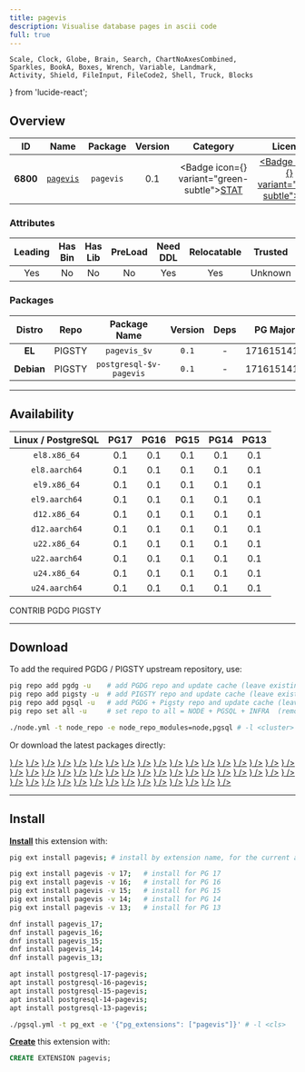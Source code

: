 ```yaml
---
title: pagevis
description: Visualise database pages in ascii code
full: true
---
```


    Scale, Clock, Globe, Brain, Search, ChartNoAxesCombined,
    Sparkles, BookA, Boxes, Wrench, Variable, Landmark,
    Activity, Shield, FileInput, FileCode2, Shell, Truck, Blocks
} from 'lucide-react';

## Overview

| <TooltipIconButton tooltip="Extension unique identifier" side="top">ID</TooltipIconButton> | <TooltipIconButton tooltip="Extension name" side="top">Name</TooltipIconButton> | <TooltipIconButton tooltip="Package name for installation" side="top">Package</TooltipIconButton> | <TooltipIconButton tooltip="Latest available extension version" side="top">Version</TooltipIconButton> | <TooltipIconButton tooltip="Extension category" side="top">Category</TooltipIconButton> | <TooltipIconButton tooltip="Open source license" side="top">License</TooltipIconButton> | <TooltipIconButton tooltip="Programming language" side="top">Lang</TooltipIconButton> |
|:--------:|:--------:|:----------:|:--------------:|:---------------------------------------:|:------------------------------------------------------:|:----:|
| **6800** | [`pagevis`](https://github.com/hollobon/pagevis) | `pagevis` | 0.1 | <Badge icon={<Activity />} variant="green-subtle"><a href="/ext/stat" className="no-underline">STAT</a></Badge> | <a href="/ext/list/license#mit" className="no-underline"><Badge icon={<Scale />} variant="blue-subtle">MIT</Badge></a> | <a href="/ext/list/lang#sql"><Badge icon={<FileCode2 />} variant="green-subtle">SQL</Badge></a> |

### Attributes

| <TooltipIconButton tooltip="The Primary Leading extension in the Package" side="top">Leading</TooltipIconButton> | <TooltipIconButton tooltip="Contains binary utils" side="top">Has Bin</TooltipIconButton> | <TooltipIconButton tooltip="Contains .so shared library files" side="top">Has Lib</TooltipIconButton> | <TooltipIconButton tooltip="Requires preloading via shared_preload_libraries" side="top">PreLoad</TooltipIconButton> | <TooltipIconButton tooltip="Requires CREATE EXTENSION DDL command" side="top">Need DDL</TooltipIconButton> | <TooltipIconButton tooltip="Can be installed in any schema" side="top">Relocatable</TooltipIconButton> | <TooltipIconButton tooltip="Can be created by non-superuser" side="top">Trusted</TooltipIconButton> | <TooltipIconButton tooltip="Schemas used by this extension" side="top">Schemas</TooltipIconButton> |
|:-------:|:-------:|:-------:|:-------:|:--------:|:-----------:|:-------:|:-------:|
| Yes | No | No | No | Yes | Yes | Unknown | - |

### Packages

| <TooltipIconButton tooltip="Linux distribution family, EL or Debian" side="top">Distro</TooltipIconButton> | <TooltipIconButton tooltip="Package repository" side="top">Repo</TooltipIconButton> | <TooltipIconButton tooltip="The RPM/DEB Package Name Pattern (replace $v with real pg major)" side="top">Package Name</TooltipIconButton> | <TooltipIconButton tooltip="Latest package version" side="top">Version</TooltipIconButton> | <TooltipIconButton tooltip="RPM/DEB Package dependencies" side="top">Deps</TooltipIconButton> | <TooltipIconButton tooltip="Available in these PostgreSQL Major Versions" side="top">PG Major</TooltipIconButton> |
|:----------:|:--------:|:------------------------:|:-----------:|:------------:|:------------------:|
|   **EL**   | <Badge variant="amber-subtle"><span className="font-bold">PIGSTY</span></Badge> | `pagevis_$v` | `0.1` | - | <Badge variant="green-subtle">17</Badge><Badge variant="green-subtle">16</Badge><Badge variant="green-subtle">15</Badge><Badge variant="green-subtle">14</Badge><Badge variant="green-subtle">13</Badge> |
| **Debian** | <Badge variant="amber-subtle"><span className="font-bold">PIGSTY</span></Badge> | `postgresql-$v-pagevis` | `0.1` | - | <Badge variant="green-subtle">17</Badge><Badge variant="green-subtle">16</Badge><Badge variant="green-subtle">15</Badge><Badge variant="green-subtle">14</Badge><Badge variant="green-subtle">13</Badge> |



------

## Availability

| <TooltipIconButton tooltip="Linux Distro Arch / PostgreSQL Major Version" side="top">Linux / PostgreSQL </TooltipIconButton> | **PG17** | **PG16** | **PG15** | **PG14** | **PG13** |
|:-----:|:-----:|:-----:|:-----:|:-----:|:-----:|
| `el8.x86_64` | <Badge variant="amber-subtle">0.1</Badge> | <Badge variant="amber-subtle">0.1</Badge> | <Badge variant="amber-subtle">0.1</Badge> | <Badge variant="amber-subtle">0.1</Badge> | <Badge variant="amber-subtle">0.1</Badge> |
| `el8.aarch64` | <Badge variant="amber-subtle">0.1</Badge> | <Badge variant="amber-subtle">0.1</Badge> | <Badge variant="amber-subtle">0.1</Badge> | <Badge variant="amber-subtle">0.1</Badge> | <Badge variant="amber-subtle">0.1</Badge> |
| `el9.x86_64` | <Badge variant="amber-subtle">0.1</Badge> | <Badge variant="amber-subtle">0.1</Badge> | <Badge variant="amber-subtle">0.1</Badge> | <Badge variant="amber-subtle">0.1</Badge> | <Badge variant="amber-subtle">0.1</Badge> |
| `el9.aarch64` | <Badge variant="amber-subtle">0.1</Badge> | <Badge variant="amber-subtle">0.1</Badge> | <Badge variant="amber-subtle">0.1</Badge> | <Badge variant="amber-subtle">0.1</Badge> | <Badge variant="amber-subtle">0.1</Badge> |
| `d12.x86_64` | <Badge variant="amber-subtle">0.1</Badge> | <Badge variant="amber-subtle">0.1</Badge> | <Badge variant="amber-subtle">0.1</Badge> | <Badge variant="amber-subtle">0.1</Badge> | <Badge variant="amber-subtle">0.1</Badge> |
| `d12.aarch64` | <Badge variant="amber-subtle">0.1</Badge> | <Badge variant="amber-subtle">0.1</Badge> | <Badge variant="amber-subtle">0.1</Badge> | <Badge variant="amber-subtle">0.1</Badge> | <Badge variant="amber-subtle">0.1</Badge> |
| `u22.x86_64` | <Badge variant="amber-subtle">0.1</Badge> | <Badge variant="amber-subtle">0.1</Badge> | <Badge variant="amber-subtle">0.1</Badge> | <Badge variant="amber-subtle">0.1</Badge> | <Badge variant="amber-subtle">0.1</Badge> |
| `u22.aarch64` | <Badge variant="amber-subtle">0.1</Badge> | <Badge variant="amber-subtle">0.1</Badge> | <Badge variant="amber-subtle">0.1</Badge> | <Badge variant="amber-subtle">0.1</Badge> | <Badge variant="amber-subtle">0.1</Badge> |
| `u24.x86_64` | <Badge variant="amber-subtle">0.1</Badge> | <Badge variant="amber-subtle">0.1</Badge> | <Badge variant="amber-subtle">0.1</Badge> | <Badge variant="amber-subtle">0.1</Badge> | <Badge variant="amber-subtle">0.1</Badge> |
| `u24.aarch64` | <Badge variant="amber-subtle">0.1</Badge> | <Badge variant="amber-subtle">0.1</Badge> | <Badge variant="amber-subtle">0.1</Badge> | <Badge variant="amber-subtle">0.1</Badge> | <Badge variant="amber-subtle">0.1</Badge> |

<Badge variant="green-subtle"><span className="font-black">CONTRIB</span></Badge> <Badge variant="blue-subtle"><span className="font-black">PGDG</span></Badge> <Badge variant="amber-subtle"><span className="font-black">PIGSTY</span></Badge>

------

## Download

To add the required PGDG / PIGSTY upstream repository, use:

```bash tab="pig"
pig repo add pgdg -u    # add PGDG repo and update cache (leave existing repos)
pig repo add pigsty -u  # add PIGSTY repo and update cache (leave existing repos)
pig repo add pgsql -u   # add PGDG + Pigsty repo and update cache (leave existing repos)
pig repo set all -u     # set repo to all = NODE + PGSQL + INFRA  (remove existing repos)
```
```bash tab="pigsty"
./node.yml -t node_repo -e node_repo_modules=node,pgsql # -l <cluster>
```

Or download the latest packages directly:

<Files>
    <Folder name="el8.x86_64">
        <a href="https://repo.pigsty.io/yum/pgsql/el8.x86_64/pagevis_17-0.1-1PIGSTY.el8.x86_64.rpm"><File name="pagevis_17-0.1-1PIGSTY.el8.x86_64.rpm" icon={<Package className="text-emerald-500" />} /></a>
        <a href="https://repo.pigsty.io/yum/pgsql/el8.x86_64/pagevis_16-0.1-1PIGSTY.el8.x86_64.rpm"><File name="pagevis_16-0.1-1PIGSTY.el8.x86_64.rpm" icon={<Package className="text-emerald-500" />} /></a>
        <a href="https://repo.pigsty.io/yum/pgsql/el8.x86_64/pagevis_15-0.1-1PIGSTY.el8.x86_64.rpm"><File name="pagevis_15-0.1-1PIGSTY.el8.x86_64.rpm" icon={<Package className="text-emerald-500" />} /></a>
        <a href="https://repo.pigsty.io/yum/pgsql/el8.x86_64/pagevis_14-0.1-1PIGSTY.el8.x86_64.rpm"><File name="pagevis_14-0.1-1PIGSTY.el8.x86_64.rpm" icon={<Package className="text-emerald-500" />} /></a>
        <a href="https://repo.pigsty.io/yum/pgsql/el8.x86_64/pagevis_13-0.1-1PIGSTY.el8.x86_64.rpm"><File name="pagevis_13-0.1-1PIGSTY.el8.x86_64.rpm" icon={<Package className="text-emerald-500" />} /></a>
    </Folder>
    <Folder name="el8.aarch64">
        <a href="https://repo.pigsty.io/yum/pgsql/el8.aarch64/pagevis_17-0.1-1PIGSTY.el8.aarch64.rpm"><File name="pagevis_17-0.1-1PIGSTY.el8.aarch64.rpm" icon={<Package className="text-orange-500" />} /></a>
        <a href="https://repo.pigsty.io/yum/pgsql/el8.aarch64/pagevis_16-0.1-1PIGSTY.el8.aarch64.rpm"><File name="pagevis_16-0.1-1PIGSTY.el8.aarch64.rpm" icon={<Package className="text-orange-500" />} /></a>
        <a href="https://repo.pigsty.io/yum/pgsql/el8.aarch64/pagevis_15-0.1-1PIGSTY.el8.aarch64.rpm"><File name="pagevis_15-0.1-1PIGSTY.el8.aarch64.rpm" icon={<Package className="text-orange-500" />} /></a>
        <a href="https://repo.pigsty.io/yum/pgsql/el8.aarch64/pagevis_14-0.1-1PIGSTY.el8.aarch64.rpm"><File name="pagevis_14-0.1-1PIGSTY.el8.aarch64.rpm" icon={<Package className="text-orange-500" />} /></a>
        <a href="https://repo.pigsty.io/yum/pgsql/el8.aarch64/pagevis_13-0.1-1PIGSTY.el8.aarch64.rpm"><File name="pagevis_13-0.1-1PIGSTY.el8.aarch64.rpm" icon={<Package className="text-orange-500" />} /></a>
    </Folder>
    <Folder name="el9.x86_64">
        <a href="https://repo.pigsty.io/yum/pgsql/el9.x86_64/pagevis_17-0.1-1PIGSTY.el9.x86_64.rpm"><File name="pagevis_17-0.1-1PIGSTY.el9.x86_64.rpm" icon={<Package className="text-emerald-500" />} /></a>
        <a href="https://repo.pigsty.io/yum/pgsql/el9.x86_64/pagevis_16-0.1-1PIGSTY.el9.x86_64.rpm"><File name="pagevis_16-0.1-1PIGSTY.el9.x86_64.rpm" icon={<Package className="text-emerald-500" />} /></a>
        <a href="https://repo.pigsty.io/yum/pgsql/el9.x86_64/pagevis_15-0.1-1PIGSTY.el9.x86_64.rpm"><File name="pagevis_15-0.1-1PIGSTY.el9.x86_64.rpm" icon={<Package className="text-emerald-500" />} /></a>
        <a href="https://repo.pigsty.io/yum/pgsql/el9.x86_64/pagevis_14-0.1-1PIGSTY.el9.x86_64.rpm"><File name="pagevis_14-0.1-1PIGSTY.el9.x86_64.rpm" icon={<Package className="text-emerald-500" />} /></a>
        <a href="https://repo.pigsty.io/yum/pgsql/el9.x86_64/pagevis_13-0.1-1PIGSTY.el9.x86_64.rpm"><File name="pagevis_13-0.1-1PIGSTY.el9.x86_64.rpm" icon={<Package className="text-emerald-500" />} /></a>
    </Folder>
    <Folder name="el9.aarch64">
        <a href="https://repo.pigsty.io/yum/pgsql/el9.aarch64/pagevis_17-0.1-1PIGSTY.el9.aarch64.rpm"><File name="pagevis_17-0.1-1PIGSTY.el9.aarch64.rpm" icon={<Package className="text-orange-500" />} /></a>
        <a href="https://repo.pigsty.io/yum/pgsql/el9.aarch64/pagevis_16-0.1-1PIGSTY.el9.aarch64.rpm"><File name="pagevis_16-0.1-1PIGSTY.el9.aarch64.rpm" icon={<Package className="text-orange-500" />} /></a>
        <a href="https://repo.pigsty.io/yum/pgsql/el9.aarch64/pagevis_15-0.1-1PIGSTY.el9.aarch64.rpm"><File name="pagevis_15-0.1-1PIGSTY.el9.aarch64.rpm" icon={<Package className="text-orange-500" />} /></a>
        <a href="https://repo.pigsty.io/yum/pgsql/el9.aarch64/pagevis_14-0.1-1PIGSTY.el9.aarch64.rpm"><File name="pagevis_14-0.1-1PIGSTY.el9.aarch64.rpm" icon={<Package className="text-orange-500" />} /></a>
        <a href="https://repo.pigsty.io/yum/pgsql/el9.aarch64/pagevis_13-0.1-1PIGSTY.el9.aarch64.rpm"><File name="pagevis_13-0.1-1PIGSTY.el9.aarch64.rpm" icon={<Package className="text-orange-500" />} /></a>
    </Folder>
    <Folder name="d12.x86_64">
        <a href="https://repo.pigsty.io/apt/pgsql/bookworm/pool/main/p/pagevis/postgresql-17-pagevis_0.1-1PIGSTY~bookworm_amd64.deb"><File name="postgresql-17-pagevis_0.1-1PIGSTY~bookworm_amd64.deb" icon={<Box className="text-emerald-500" />} /></a>
        <a href="https://repo.pigsty.io/apt/pgsql/bookworm/pool/main/p/pagevis/postgresql-16-pagevis_0.1-1PIGSTY~bookworm_amd64.deb"><File name="postgresql-16-pagevis_0.1-1PIGSTY~bookworm_amd64.deb" icon={<Box className="text-emerald-500" />} /></a>
        <a href="https://repo.pigsty.io/apt/pgsql/bookworm/pool/main/p/pagevis/postgresql-15-pagevis_0.1-1PIGSTY~bookworm_amd64.deb"><File name="postgresql-15-pagevis_0.1-1PIGSTY~bookworm_amd64.deb" icon={<Box className="text-emerald-500" />} /></a>
        <a href="https://repo.pigsty.io/apt/pgsql/bookworm/pool/main/p/pagevis/postgresql-14-pagevis_0.1-1PIGSTY~bookworm_amd64.deb"><File name="postgresql-14-pagevis_0.1-1PIGSTY~bookworm_amd64.deb" icon={<Box className="text-emerald-500" />} /></a>
        <a href="https://repo.pigsty.io/apt/pgsql/bookworm/pool/main/p/pagevis/postgresql-13-pagevis_0.1-1PIGSTY~bookworm_amd64.deb"><File name="postgresql-13-pagevis_0.1-1PIGSTY~bookworm_amd64.deb" icon={<Box className="text-emerald-500" />} /></a>
    </Folder>
    <Folder name="d12.aarch64">
        <a href="https://repo.pigsty.io/apt/pgsql/bookworm/pool/main/p/pagevis/postgresql-17-pagevis_0.1-1PIGSTY~bookworm_arm64.deb"><File name="postgresql-17-pagevis_0.1-1PIGSTY~bookworm_arm64.deb" icon={<Box className="text-orange-500" />} /></a>
        <a href="https://repo.pigsty.io/apt/pgsql/bookworm/pool/main/p/pagevis/postgresql-16-pagevis_0.1-1PIGSTY~bookworm_arm64.deb"><File name="postgresql-16-pagevis_0.1-1PIGSTY~bookworm_arm64.deb" icon={<Box className="text-orange-500" />} /></a>
        <a href="https://repo.pigsty.io/apt/pgsql/bookworm/pool/main/p/pagevis/postgresql-15-pagevis_0.1-1PIGSTY~bookworm_arm64.deb"><File name="postgresql-15-pagevis_0.1-1PIGSTY~bookworm_arm64.deb" icon={<Box className="text-orange-500" />} /></a>
        <a href="https://repo.pigsty.io/apt/pgsql/bookworm/pool/main/p/pagevis/postgresql-14-pagevis_0.1-1PIGSTY~bookworm_arm64.deb"><File name="postgresql-14-pagevis_0.1-1PIGSTY~bookworm_arm64.deb" icon={<Box className="text-orange-500" />} /></a>
        <a href="https://repo.pigsty.io/apt/pgsql/bookworm/pool/main/p/pagevis/postgresql-13-pagevis_0.1-1PIGSTY~bookworm_arm64.deb"><File name="postgresql-13-pagevis_0.1-1PIGSTY~bookworm_arm64.deb" icon={<Box className="text-orange-500" />} /></a>
    </Folder>
    <Folder name="u22.x86_64">
        <a href="https://repo.pigsty.io/apt/pgsql/jammy/pool/main/p/pagevis/postgresql-17-pagevis_0.1-1PIGSTY~jammy_amd64.deb"><File name="postgresql-17-pagevis_0.1-1PIGSTY~jammy_amd64.deb" icon={<Box className="text-emerald-500" />} /></a>
        <a href="https://repo.pigsty.io/apt/pgsql/jammy/pool/main/p/pagevis/postgresql-16-pagevis_0.1-1PIGSTY~jammy_amd64.deb"><File name="postgresql-16-pagevis_0.1-1PIGSTY~jammy_amd64.deb" icon={<Box className="text-emerald-500" />} /></a>
        <a href="https://repo.pigsty.io/apt/pgsql/jammy/pool/main/p/pagevis/postgresql-15-pagevis_0.1-1PIGSTY~jammy_amd64.deb"><File name="postgresql-15-pagevis_0.1-1PIGSTY~jammy_amd64.deb" icon={<Box className="text-emerald-500" />} /></a>
        <a href="https://repo.pigsty.io/apt/pgsql/jammy/pool/main/p/pagevis/postgresql-14-pagevis_0.1-1PIGSTY~jammy_amd64.deb"><File name="postgresql-14-pagevis_0.1-1PIGSTY~jammy_amd64.deb" icon={<Box className="text-emerald-500" />} /></a>
        <a href="https://repo.pigsty.io/apt/pgsql/jammy/pool/main/p/pagevis/postgresql-13-pagevis_0.1-1PIGSTY~jammy_amd64.deb"><File name="postgresql-13-pagevis_0.1-1PIGSTY~jammy_amd64.deb" icon={<Box className="text-emerald-500" />} /></a>
    </Folder>
    <Folder name="u22.aarch64">
        <a href="https://repo.pigsty.io/apt/pgsql/jammy/pool/main/p/pagevis/postgresql-17-pagevis_0.1-1PIGSTY~jammy_arm64.deb"><File name="postgresql-17-pagevis_0.1-1PIGSTY~jammy_arm64.deb" icon={<Box className="text-orange-500" />} /></a>
        <a href="https://repo.pigsty.io/apt/pgsql/jammy/pool/main/p/pagevis/postgresql-16-pagevis_0.1-1PIGSTY~jammy_arm64.deb"><File name="postgresql-16-pagevis_0.1-1PIGSTY~jammy_arm64.deb" icon={<Box className="text-orange-500" />} /></a>
        <a href="https://repo.pigsty.io/apt/pgsql/jammy/pool/main/p/pagevis/postgresql-15-pagevis_0.1-1PIGSTY~jammy_arm64.deb"><File name="postgresql-15-pagevis_0.1-1PIGSTY~jammy_arm64.deb" icon={<Box className="text-orange-500" />} /></a>
        <a href="https://repo.pigsty.io/apt/pgsql/jammy/pool/main/p/pagevis/postgresql-14-pagevis_0.1-1PIGSTY~jammy_arm64.deb"><File name="postgresql-14-pagevis_0.1-1PIGSTY~jammy_arm64.deb" icon={<Box className="text-orange-500" />} /></a>
        <a href="https://repo.pigsty.io/apt/pgsql/jammy/pool/main/p/pagevis/postgresql-13-pagevis_0.1-1PIGSTY~jammy_arm64.deb"><File name="postgresql-13-pagevis_0.1-1PIGSTY~jammy_arm64.deb" icon={<Box className="text-orange-500" />} /></a>
    </Folder>
    <Folder name="u24.x86_64">
        <a href="https://repo.pigsty.io/apt/pgsql/noble/pool/main/p/pagevis/postgresql-17-pagevis_0.1-1PIGSTY~noble_amd64.deb"><File name="postgresql-17-pagevis_0.1-1PIGSTY~noble_amd64.deb" icon={<Box className="text-emerald-500" />} /></a>
        <a href="https://repo.pigsty.io/apt/pgsql/noble/pool/main/p/pagevis/postgresql-16-pagevis_0.1-1PIGSTY~noble_amd64.deb"><File name="postgresql-16-pagevis_0.1-1PIGSTY~noble_amd64.deb" icon={<Box className="text-emerald-500" />} /></a>
        <a href="https://repo.pigsty.io/apt/pgsql/noble/pool/main/p/pagevis/postgresql-15-pagevis_0.1-1PIGSTY~noble_amd64.deb"><File name="postgresql-15-pagevis_0.1-1PIGSTY~noble_amd64.deb" icon={<Box className="text-emerald-500" />} /></a>
        <a href="https://repo.pigsty.io/apt/pgsql/noble/pool/main/p/pagevis/postgresql-14-pagevis_0.1-1PIGSTY~noble_amd64.deb"><File name="postgresql-14-pagevis_0.1-1PIGSTY~noble_amd64.deb" icon={<Box className="text-emerald-500" />} /></a>
        <a href="https://repo.pigsty.io/apt/pgsql/noble/pool/main/p/pagevis/postgresql-13-pagevis_0.1-1PIGSTY~noble_amd64.deb"><File name="postgresql-13-pagevis_0.1-1PIGSTY~noble_amd64.deb" icon={<Box className="text-emerald-500" />} /></a>
    </Folder>
    <Folder name="u24.aarch64">
        <a href="https://repo.pigsty.io/apt/pgsql/noble/pool/main/p/pagevis/postgresql-17-pagevis_0.1-1PIGSTY~noble_arm64.deb"><File name="postgresql-17-pagevis_0.1-1PIGSTY~noble_arm64.deb" icon={<Box className="text-orange-500" />} /></a>
        <a href="https://repo.pigsty.io/apt/pgsql/noble/pool/main/p/pagevis/postgresql-16-pagevis_0.1-1PIGSTY~noble_arm64.deb"><File name="postgresql-16-pagevis_0.1-1PIGSTY~noble_arm64.deb" icon={<Box className="text-orange-500" />} /></a>
        <a href="https://repo.pigsty.io/apt/pgsql/noble/pool/main/p/pagevis/postgresql-15-pagevis_0.1-1PIGSTY~noble_arm64.deb"><File name="postgresql-15-pagevis_0.1-1PIGSTY~noble_arm64.deb" icon={<Box className="text-orange-500" />} /></a>
        <a href="https://repo.pigsty.io/apt/pgsql/noble/pool/main/p/pagevis/postgresql-14-pagevis_0.1-1PIGSTY~noble_arm64.deb"><File name="postgresql-14-pagevis_0.1-1PIGSTY~noble_arm64.deb" icon={<Box className="text-orange-500" />} /></a>
        <a href="https://repo.pigsty.io/apt/pgsql/noble/pool/main/p/pagevis/postgresql-13-pagevis_0.1-1PIGSTY~noble_arm64.deb"><File name="postgresql-13-pagevis_0.1-1PIGSTY~noble_arm64.deb" icon={<Box className="text-orange-500" />} /></a>
    </Folder>
</Files>

------

## Install

[**Install**](/docs/pgsql/extension/install) this extension with:

```bash tab="pig"
pig ext install pagevis; # install by extension name, for the current active PG version

pig ext install pagevis -v 17;   # install for PG 17
pig ext install pagevis -v 16;   # install for PG 16
pig ext install pagevis -v 15;   # install for PG 15
pig ext install pagevis -v 14;   # install for PG 14
pig ext install pagevis -v 13;   # install for PG 13
```
```bash tab="yum" 
dnf install pagevis_17;
dnf install pagevis_16;
dnf install pagevis_15;
dnf install pagevis_14;
dnf install pagevis_13;
```
```bash tab="apt" 
apt install postgresql-17-pagevis;
apt install postgresql-16-pagevis;
apt install postgresql-15-pagevis;
apt install postgresql-14-pagevis;
apt install postgresql-13-pagevis;
```
```bash tab="ansible"
./pgsql.yml -t pg_ext -e '{"pg_extensions": ["pagevis"]}' # -l <cls>
```

[**Create**](/docs/pgsql/extension/create) this extension with:

```sql
CREATE EXTENSION pagevis;
```


